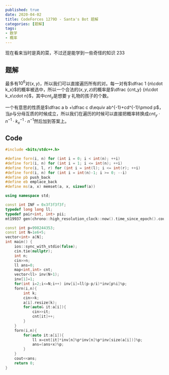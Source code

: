 ```yaml
---
published: true
date: 2020-04-02
title: CodeForces 1279D - Santa's Bot 题解
categories: [题解]
tags:
- 数学
- 概率
---
```

现在看来当时是真的菜，不过还是能学到一些奇怪的知识 233


## 题解

最多有$10^6$对$(x,y)$，所以我们可以直接遍历所有的对。每一对有$\dfrac 1 {n\cdot k_x}$的概率被选中，所以一个合法的$(x,y,z)$的概率是$\dfrac {cnt_y} {n\cdot k_x\cdot n}$，其中$cnt_y$是想要 y 礼物的孩子的个数。

一个有意思的性质是$\dfrac a b +\dfrac c d\equiv ab^{-1}+cd^{-1}\pmod p$，当$p$与分母互质的时候成立，所以我们在遍历的时候可以直接把概率转换成$cnt_y\cdot n^{-1}\cdot k_x^{-1}\cdot n^{-1}$然后加到答案上。

## Code
```cpp
#include <bits/stdc++.h>

#define forn(i, n) for (int i = 0; i < int(n); ++i)
#define for1(i, n) for (int i = 1; i <= int(n); ++i)
#define fore(i, l, r) for (int i = int(l); i <= int(r); ++i)
#define ford(i, n) for (int i = int(n)-1; i >= 0; --i)
#define pb push_back
#define eb emplace_back
#define ms(a, x) memset(a, x, sizeof(a))

using namespace std;

const int INF = 0x3f3f3f3f;
typedef long long ll;
typedef pair<int, int> pii;
mt19937 gen(chrono::high_resolution_clock::now().time_since_epoch().count());

const int p=998244353;
const int N=1e6+5;
vector<int> a[N];
int main() {
    ios::sync_with_stdio(false);
    cin.tie(nullptr);
	int n;
    cin>>n;
    ll ans=0;
    map<int,int> cnt;
    vector<ll> inv(N+1);
    inv[1]=1;
    for(int i=2;i<=N;i++) inv[i]=ll(p-p/i)*inv[p%i]%p;
    forn(i,n){
        int k;
        cin>>k;
        a[i].resize(k);
        for(auto& it:a[i]){
            cin>>it;
            cnt[it]++;
        }
    }
    forn(i,n){
        for(auto it:a[i]){
            ll x=cnt[it]*inv[n]%p*inv[n]%p*inv[size(a[i])]%p;
            ans=(ans+x)%p;
        }
    }
    cout<<ans;
    return 0;
}
```
